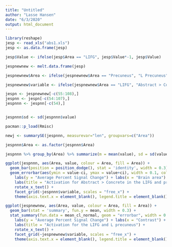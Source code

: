 ```yaml
---
title: "Untitled"
author: "Lasse Hansen"
date: "6/3/2020"
output: html_document
---
```


```r
library(reshape)
jesp <- read_xls("abs1.xls")
jesp <- as.data.frame(jesp)

jesp$Value <- ifelse(jesp$Area == "LIFG", jesp$Value*-1, jesp$Value)

jespnewnew <- melt.data.frame(jesp)

jespnewnew$Area <- ifelse(jespnewnew$Area == "Precuneus", "L Precuneus", "LIFG")

jespnewnew$variable <- ifelse(jespnewnew$Area == "LIFG", "Abstract > Concrete", "Concrete > Abstract")

jespn <- jespnewnew[-c(55:108),]
jespnn <- jespn[-c(54:107),]
jespnnn <- jespnn[-c(54),]


jespnnn$sd <- sd(jespnnn$value)

pacman::p_load(Rmisc)

newj <- summarySE(jespnnn, measurevar="len", groupvars=c("Area"))

jespnnn$Area <- as.factor(jespnnn$Area)

jespnnn %>% group_by(Area) %>% summarize(m = mean(value), sd = sd(value))


```

```r
ggplot(jespnnn, aes(Area, value, colour = Area, fill = Area)) +
  geom_bar(position = position_dodge(), stat = 'identity', width = 0.3) + 
  geom_errorbar(aes(ymin = value-ci, ymax = value+ci), width = 0.1, colour = 'black') + 
    labs(y = "Average Percent Signal Change") + labs(x = "Brain area") +
    labs(title = "Activation for Abstract > Concrete in the LIFG and precuneus") + 
    rotate_x_text() + 
    facet_grid(~jespnnn$variable, scales = "free_x") + 
    theme(axis.text.x = element_blank(), legend.title = element_blank(), strip.text.x = element_text(vjust = 0))  
```

```r
ggplot(jespnewnew, aes(Area, value, colour = Area, fill = Area)) +
  geom_bar(stat = 'summary', fun.y = mean, width = 0.3) + 
  stat_summary(fun.data = mean_cl_normal, geom = "errorbar", width = 0.1, colour = 'black') + 
    labs(y = "Average Percent Signal Change") + labs(x = "Contrast") +
    labs(title = "Activation for the LIFG and L precuneus") + 
    rotate_x_text() + 
    facet_grid(~jespnewnew$variable, scales = "free_x") + 
    theme(axis.text.x = element_blank(), legend.title = element_blank(), strip.text.x = element_text(vjust = 0))  
```

